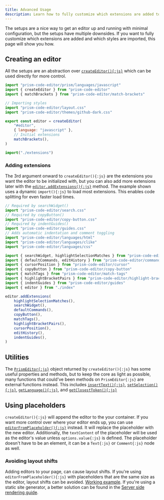 ```yaml
---
title: Advanced Usage
description: Learn how to fully customize which extensions are added to editors.
---
```



The setups are a nice way to get an editor up and running with minimal configuration, but the setups have multiple downsides. If you want to fully customize which extensions are added and which styles are imported, this page will show you how.

## Creating an editor

All the setups are an abstraction over [`createEditor(){:js}`](/api-reference/index/f-createeditor) which can be used directly for more control.
```js editor file="index.js"
import "prism-code-editor/prism/languages/javascript"
import { createEditor } from "prism-code-editor"
import { matchBrackets } from "prism-code-editor/match-brackets"

// Importing styles
import "prism-code-editor/layout.css"
import "prism-code-editor/themes/github-dark.css"

export const editor = createEditor(
	"#editor",
	{ language: "javascript" },
	// Initial extensions
	matchBrackets(),
)

import("./extensions")
```

### Adding extensions

The 3rd argument onward to `createEditor(){:js}` are the extensions you want the editor to be initialized with, but you can also add more extensions later with the [`editor.addExtensions(){:js}`](/api-reference/index/i-prismeditor#addextensions) method. The example shown uses a dynamic `import(){:js}` to load most extensions. This enables code splitting for even faster load times.

```js editor file="extensions.js"
// Required by searchWidget()
import "prism-code-editor/search.css"
// Required by copyButton()
import "prism-code-editor/copy-button.css"
// Required by indentGuides()
import "prism-code-editor/guides.css"
// Adds automatic indentation and comment toggling
import "prism-code-editor/languages/html"
import "prism-code-editor/languages/clike"
import "prism-code-editor/languages/css"

import { searchWidget, highlightSelectionMatches } from "prism-code-editor/search"
import { defaultCommands, editHistory } from "prism-code-editor/commands"
import { cursorPosition } from "prism-code-editor/cursor"
import { copyButton } from "prism-code-editor/copy-button"
import { matchTags } from "prism-code-editor/match-tags"
import { highlightBracketPairs } from "prism-code-editor/highlight-brackets"
import { indentGuides } from "prism-code-editor/guides"
import { editor } from "./index"

editor.addExtensions(
	highlightSelectionMatches(),
	searchWidget(),
	defaultCommands(),
	copyButton(),
	matchTags(),
	highlightBracketPairs(),
	cursorPosition(),
	editHistory(),
	indentGuides(),
)
```

## Utilities

The [`PrismEditor{:js}`](/api-reference/index/i-prismeditor) object returned by `createEditor(){:js}` has some useful properties and methods, but to keep the core as light as possible, many functions that could've been methods on `PrismEditor{:js}` are external functions instead. This includes [`insertText(){:js}`](/api-reference/utils/f-inserttext/), [`setSelection(){:js}`](/api-reference/utils/f-setselection/), [`getLanguage(){:js}`](/api-reference/utils/f-getlanguage/), and [`getClosestToken(){:js}`](/api-reference/utils/f-getclosesttoken/)

## Using placeholders

`createEditor(){:js}` will append the editor to the your container. If you want more control over where your editor ends up, you can use [`editorFromPlaceholder(){:js}`](/api-reference/index/f-editorfromplaceholder) instead. It will replace the placeholder with the new editor. Additionally, the `textContent` of the placeholder will be used as the editor's value unless `options.value{:js}` is defined. The placeholder doesn't have to be an element, it can be a `Text{:js}` or `Comment{:js}` node as well.

### Avoiding layout shifts

Adding editors to your page, can cause layout shifts. If you're using `editorFromPlaceholder(){:js}` with placeholders that are the same size as the editor, layout shifts can be avoided. [Working example](https://stackblitz.com/edit/vitejs-vite-sbvab7?file=index.html,src%2Fstyle.css,src%2Fmain.ts,readme.md). If you're using a static site generator, a better solution can be found in the [Server side rendering guide](./server-side-rendering).
